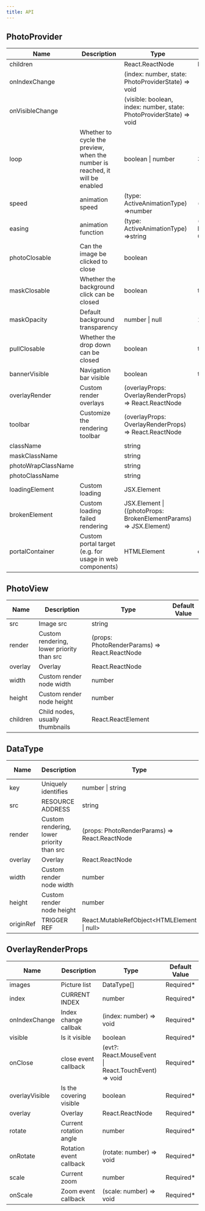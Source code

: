 ```yaml
---
title: API
---
```


## PhotoProvider

| Name               | Description                                                                  | Type                                                                       | Default Value                            |
| ------------------ | ---------------------------------------------------------------------------- | -------------------------------------------------------------------------- | ---------------------------------------- |
| children           |                                                                              | React.ReactNode                                                            | Required\*                               |
| onIndexChange      |                                                                              | (index: number, state: PhotoProviderState) =&gt; void                      |
| onVisibleChange    |                                                                              | (visible: boolean, index: number, state: PhotoProviderState) =&gt; void    |
| loop               | Whether to cycle the preview, when the number is reached, it will be enabled | boolean \| number                                                          | 3                                        |
| speed              | animation speed                                                              | (type: ActiveAnimationType) =>number                                       | () => 400                                |
| easing             | animation function                                                           | (type: ActiveAnimationType) =>string                                       | () => 'cubic-bezier(0.25, 0.8, 0.25, 1)' |
| photoClosable      | Can the image be clicked to close                                            | boolean                                                                    |
| maskClosable       | Whether the background click can be closed                                   | boolean                                                                    | true                                     |
| maskOpacity        | Default background transparency                                              | number \| null                                                             | 1                                        |
| pullClosable       | Whether the drop down can be closed                                          | boolean                                                                    | true                                     |
| bannerVisible      | Navigation bar visible                                                       | boolean                                                                    | true                                     |
| overlayRender      | Custom render overlays                                                       | \(overlayProps: OverlayRenderProps\) =&gt; React\.ReactNode                |
| toolbar            | Customize the rendering toolbar                                              | \(overlayProps: OverlayRenderProps\) =&gt; React\.ReactNode                |
| className          |                                                                              | string                                                                     |
| maskClassName      |                                                                              | string                                                                     |
| photoWrapClassName |                                                                              | string                                                                     |
| photoClassName     |                                                                              | string                                                                     |
| loadingElement     | Custom loading                                                               | JSX\.Element                                                               |
| brokenElement      | Custom loading failed rendering                                              | JSX\.Element \| \(\(photoProps: BrokenElementParams\) =&gt; JSX\.Element\) |
| portalContainer    | Custom portal target (e.g. for usage in web components)                      | HTMLElement                                                                | document.body                            |

## PhotoView

| Name     | Description                               | Type                                                | Default Value |
| -------- | ----------------------------------------- | --------------------------------------------------- | ------------- |
| src      | Image src                                 | string                                              |
| render   | Custom rendering, lower priority than src | \(props: PhotoRenderParams\) =&gt; React\.ReactNode |
| overlay  | Overlay                                   | React\.ReactNode                                    |
| width    | Custom render node width                  | number                                              |
| height   | Custom render node height                 | number                                              |
| children | Child nodes, usually thumbnails           | React\.ReactElement                                 |

## DataType

| Name      | Description                               | Type                                                | Default Value |
| --------- | ----------------------------------------- | --------------------------------------------------- | ------------- |
| key       | Uniquely identifies                       | number \| string                                    | Required\*    |
| src       | RESOURCE ADDRESS                          | string                                              |
| render    | Custom rendering, lower priority than src | \(props: PhotoRenderParams\) =&gt; React\.ReactNode |
| overlay   | Overlay                                   | React\.ReactNode                                    |
| width     | Custom render node width                  | number                                              |
| height    | Custom render node height                 | number                                              |
| originRef | TRIGGER REF                               | React\.MutableRefObject&lt;HTMLElement \| null&gt;  |

## OverlayRenderProps

| Name           | Description             | Type                                                        | Default Value |
| -------------- | ----------------------- | ----------------------------------------------------------- | ------------- |
| images         | Picture list            | DataType\[\]                                                | Required\*    |
| index          | CURRENT INDEX           | number                                                      | Required\*    |
| onIndexChange  | Index change callbak    | \(index: number\) =&gt; void                                | Required\*    |
| visible        | Is it visible           | boolean                                                     | Required\*    |
| onClose        | close event callback    | \(evt?: React\.MouseEvent \| React\.TouchEvent\) =&gt; void | Required\*    |
| overlayVisible | Is the covering visible | boolean                                                     | Required\*    |
| overlay        | Overlay                 | React\.ReactNode                                            | Required\*    |
| rotate         | Current rotation angle  | number                                                      | Required\*    |
| onRotate       | Rotation event callback | \(rotate: number\) =&gt; void                               | Required\*    |
| scale          | Current zoom            | number                                                      | Required\*    |
| onScale        | Zoom event callback     | \(scale: number\) =&gt; void                                | Required\*    |
